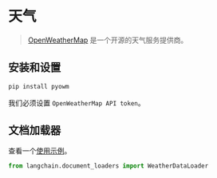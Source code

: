 # 天气

>[OpenWeatherMap](https://openweathermap.org/) 是一个开源的天气服务提供商。



## 安装和设置

```bash
pip install pyowm
```

我们必须设置 `OpenWeatherMap API token`。

## 文档加载器

查看一个[使用示例](/docs/modules/data_connection/document_loaders/integrations/weather.html)。

```python
from langchain.document_loaders import WeatherDataLoader
```
